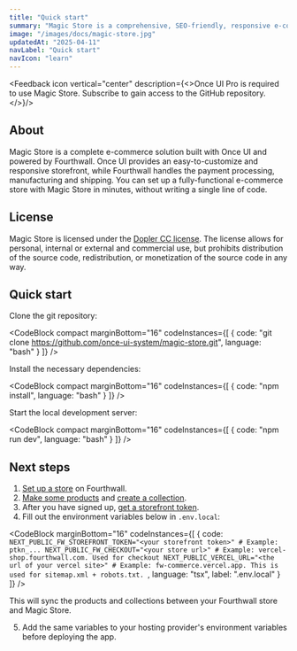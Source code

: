 ```yaml
---
title: "Quick start"
summary: "Magic Store is a comprehensive, SEO-friendly, responsive e-commerce solution built with Once UI and Fourthwall."
image: "/images/docs/magic-store.jpg"
updatedAt: "2025-04-11"
navLabel: "Quick start"
navIcon: "learn"
---
```


<Feedback icon vertical="center" description={<>Once UI Pro is required to use Magic Store. <SmartLink href="https://once-ui.com/pro">Subscribe</SmartLink> to gain access to the GitHub repository.</>}/>

## About

Magic Store is a complete e-commerce solution built with Once UI and powered by Fourthwall. Once UI provides an easy-to-customize and responsive storefront, while Fourthwall handles the payment processing, manufacturing and shipping. You can set up a fully-functional e-commerce store with Magic Store in minutes, without writing a single line of code.

## License

Magic Store is licensed under the [Dopler CC license](https://once-ui.com/products/magic-store). The license allows for personal, internal or external and commercial use, but prohibits distribution of the source code, redistribution, or monetization of the source code in any way.

## Quick start

Clone the git repository:

<CodeBlock compact marginBottom="16" codeInstances={[
  {
    code: "git clone https://github.com/once-ui-system/magic-store.git",
    language: "bash"
  }
]} />

Install the necessary dependencies:

<CodeBlock compact marginBottom="16" codeInstances={[
  {
    code: "npm install",
    language: "bash"
  }
]} />

Start the local development server:

<CodeBlock compact marginBottom="16" codeInstances={[
  {
    code: "npm run dev",
    language: "bash"
  }
]} />

## Next steps

1. [Set up a store](https://link.fourthwall.com/ref/design-engineers-club) on Fourthwall.
2. [Make some products](https://my-shop.fourthwall.com/admin/dashboard/products/all/) and [create a collection](https://my-shop.fourthwall.com/admin/dashboard/products/collections/).
3. After you have signed up, [get a storefront token](https://my-shop.fourthwall.com/admin/dashboard/settings/for-developers).
4. Fill out the environment variables below in `.env.local`:

<CodeBlock marginBottom="16" codeInstances={[
  {
    code: `NEXT_PUBLIC_FW_STOREFRONT_TOKEN="<your storefront token>" # Example: ptkn_...
NEXT_PUBLIC_FW_CHECKOUT="<your store url>" # Example: vercel-shop.fourthwall.com. Used for checkout
NEXT_PUBLIC_VERCEL_URL="<the url of your vercel site>" # Example: fw-commerce.vercel.app. This is used for sitemap.xml + robots.txt.
`,
    language: "tsx",
    label: ".env.local"
  }
]} />

This will sync the products and collections between your Fourthwall store and Magic Store.

5. Add the same variables to your hosting provider's environment variables before deploying the app.